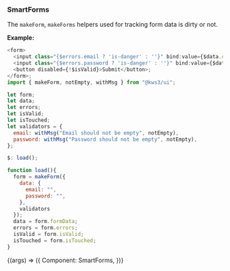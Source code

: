 
<Version />

<Meta title="Utils/2. Examples/SmartForms" />

### SmartForms

The `makeForm`, `makeForms` helpers used for tracking form data is dirty or not.

**Example:**

    
```js
<form>
  <input class="{$errors.email ? 'is-danger' : ''}" bind:value={$data.email} />;
  <input class="{$errors.password ? 'is-danger' : ''}" bind:value={$data.password}/>;
  <button disabled={!$isValid}>Submit</button>;
</form>;
import { makeForm, notEmpty, withMsg } from "@kws3/ui";

let form;
let data;
let errors;
let isValid;
let isTouched;
let validators = {
  email: withMsg("Email should not be empty", notEmpty),
  password: withMsg("Password should not be empty", notEmpty),
};

$: load();

function load(){
  form = makeForm({
    data: {
      email: "",
      password: "",
    },
    validators
  });
  data = form.formData;
  errors = form.errors;
  isValid = form.isValid;
  isTouched = form.isTouched;
}
```


<Story name="SmartForms" args={{}}>
  {(args) => ({
    Component: SmartForms,
  })}
</Story>
